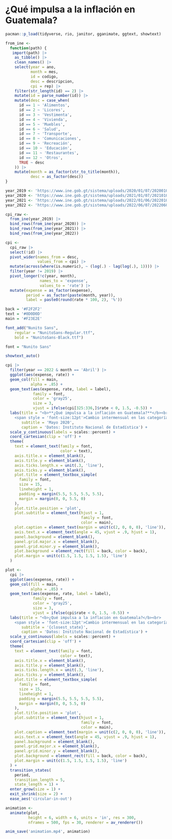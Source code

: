 # ¿Qué impulsa a la inflación en Guatemala?

```r
pacman::p_load(tidyverse, rio, janitor, gganimate, ggtext, showtext)
```

```r
from_ine <- 
  function(path) {
   import(path) |> 
    as_tibble() |> 
    clean_names() |> 
    select(year = ano,
           month = mes, 
           id = codigo,
           desc = descripcion,
           cpi = rep) |> 
    filter(str_length(id) == 2) |> 
    mutate(id = parse_number(id)) |> 
    mutate(desc = case_when(
      id == 1 ~ 'Alimentos',
      id == 2 ~ 'Licores',
      id == 3 ~ 'Vestimenta',
      id == 4 ~ 'Vivienda',
      id == 5 ~ 'Muebles',
      id == 6 ~ 'Salud',
      id == 7 ~ 'Transporte',
      id == 8 ~ 'Comunicaciones',
      id == 9 ~ 'Recreación',
      id == 10 ~ 'Educación',
      id == 11 ~ 'Restaurantes',
      id == 12 ~ 'Otros',
      TRUE ~ desc
    )) |> 
    mutate(month = as_factor(str_to_title(month)), 
           desc = as_factor(desc)) 
}
```

```r
year_2019 <- 'https://www.ine.gob.gt/sistema/uploads/2020/01/07/20200107183958VEdqlo5oBmhO5cvKTQhYRYj2D05gxCla.xls'
year_2020 <- 'https://www.ine.gob.gt/sistema/uploads/2021/01/07/20210107181008hU1E5mBYrw7qBqdWxofaZsj4rULMDiJe.xls'
year_2021 <- 'https://www.ine.gob.gt/sistema/uploads/2022/01/06/20220106212952xoNyfwpIfoBW1kdUPmnw7MVW98ZCTepI.xls'
year_2022 <- 'https://www.ine.gob.gt/sistema/uploads/2022/06/07/20220607184539YNiFivgBo98JEbaVMRUhaFG9wPw9ePe9.xls'
```

```r
cpi_raw <- 
  from_ine(year_2019) |> 
  bind_rows(from_ine(year_2020)) |> 
  bind_rows(from_ine(year_2021)) |> 
  bind_rows(from_ine(year_2022))
```

```r
cpi <- 
  cpi_raw |> 
  select(!id) |> 
  pivot_wider(names_from = desc, 
              values_from = cpi) |> 
  mutate(across(where(is.numeric), ~ (log(.) - lag(log(.), 1)))) |> 
  filter(year != 2019) |>
  pivot_longer(!c(year, month), 
               names_to = 'expense', 
               values_to = 'rate') |> 
  mutate(expense = as_factor(expense),
         period = as_factor(paste(month, year)),
         label = paste0(round(rate * 100, 2), '%'))
```

```r
back = '#F2F2F2'
text = '#0D0D0D'
main = '#F23E2E'

font_add("Nunito Sans",
    regular = "NunitoSans-Regular.ttf",
    bold = "NunitoSans-Black.ttf")

font = "Nunito Sans"

showtext_auto()
```

```r
cpi |> 
  filter(year == 2022 & month == 'Abril') |> 
  ggplot(aes(expense, rate)) +
  geom_col(fill = main, 
           alpha = .85) +
  geom_text(aes(expense, rate, label = label), 
            family = font,
            color = 'gray25',
            size = 3,
            vjust = ifelse(cpi[325:336,]$rate < 0, 1.5, -0.5)) +
  labs(title = "<b>**¿Qué impulsa a la inflación en Guatemala?**</b><br>
    <span style = 'font-size:12pt'>Cambio intermensual en las categorías de gasto<br>del índice de precios al consumidor</span>",
       subtitle = 'Mayo 2020',
       caption = 'Datos: Instituto Nacional de Estadística') +
  scale_y_continuous(labels = scales::percent) +
  coord_cartesian(clip = 'off') +
  theme(
    text = element_text(family = font,
                        color = text),
    axis.title.x = element_blank(),
    axis.title.y = element_blank(),
    axis.ticks.length.x = unit(.3, 'line'),
    axis.ticks.y = element_blank(),
    plot.title = element_textbox_simple(
      family = font,
      size = 15,
      lineheight = 1,
      padding = margin(5.5, 5.5, 5.5, 5.5),
      margin = margin(0, 0, 5.5, 0)
    ),
    plot.title.position = 'plot',
    plot.subtitle = element_text(hjust = 1, 
                                 family = font,
                                 color = main),
    plot.caption = element_text(margin = unit(c(2, 0, 0, 0), 'line')),
    axis.text.x = element_text(angle = 45, vjust = .9, hjust = 1),
    panel.background = element_blank(),
    panel.grid.major.x = element_blank(),
    panel.grid.minor.y = element_blank(),
    plot.background = element_rect(fill = back, color = back),
    plot.margin = unit(c(1.5, 1.5, 1.5, 1.5), 'line')
  )
```

```r
plot <- 
  cpi |> 
  ggplot(aes(expense, rate)) +
  geom_col(fill = main, 
           alpha = .85) +
  geom_text(aes(expense, rate, label = label), 
            family = font,
            color = 'gray25',
            size = 3,
            vjust = ifelse(cpi$rate < 0, 1.5, -0.5)) +
  labs(title = "<b>¿Qué impulsa a la inflación en Guatemala?</b><br>
    <span style = 'font-size:12pt'>Cambio intermensual en las categorías de gasto<br>del índice de precios al consumidor</span>",
       subtitle = '{closest_state}',
       caption = 'Datos: Instituto Nacional de Estadística') +
  scale_y_continuous(labels = scales::percent) +
  coord_cartesian(clip = 'off') +
  theme(
    text = element_text(family = font,
                        color = text),
    axis.title.x = element_blank(),
    axis.title.y = element_blank(),
    axis.ticks.length.x = unit(.3, 'line'),
    axis.ticks.y = element_blank(),
    plot.title = element_textbox_simple(
      family = font,
      size = 15,
      lineheight = 1,
      padding = margin(5.5, 5.5, 5.5, 5.5),
      margin = margin(0, 0, 5.5, 0)
    ),
    plot.title.position = 'plot',
    plot.subtitle = element_text(hjust = 1, 
                                 family = font,
                                 color = main),
    plot.caption = element_text(margin = unit(c(2, 0, 0, 0), 'line')),
    axis.text.x = element_text(angle = 45, vjust = .9, hjust = 1),
    panel.background = element_blank(),
    panel.grid.major.x = element_blank(),
    panel.grid.minor.y = element_blank(),
    plot.background = element_rect(fill = back, color = back),
    plot.margin = unit(c(1.5, 1.5, 1.5, 1.5), 'line')
  ) +
  transition_states(
    period,
    transition_length = 5,
    state_length = 1) +
  enter_grow(size = 1) + 
  exit_shrink(size = 2) +
  ease_aes('circular-in-out')

animation <- 
  animate(plot, 
          height = 6, width = 6, units = 'in', res = 300,
          nframes = 500, fps = 30, renderer = av_renderer())
```

```r
anim_save('animation.mp4', animation)
```
